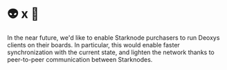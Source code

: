 
# 👽 x 💾

In the near future, we'd like to enable Starknode purchasers to run Deoxys clients on their boards. In particular, this would enable faster synchronization with the current state, and lighten the network thanks to peer-to-peer communication between Starknodes.